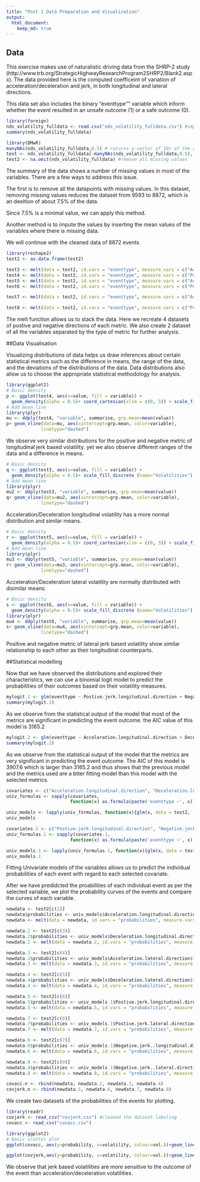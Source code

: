 ---
title: "Post 1 Data Preparation and Visualization"
output: 
  html_document:
    keep_md: true
---
## Data

This exercise makes use of naturalistic driving data from the SHRP-2 study (http://www.trb.org/StrategicHighwayResearchProgram2SHRP2/Blank2.aspx). The data provided here is the computed coefficeint of variation of acceleration/deceleration and jerk, in both longitudinal and lateral directions.

This data set also includes the binary "eventtype"" variable which inform whether the event resulted in an unsafe outcome (1) or a safe outcome (0).

```{r}
library(foreign)
nds_volatility_fulldata <- read.csv("nds_volatility_fulldata.csv") #import data
summary(nds_volatility_fulldata)

library(DMwR)
manyNAs(nds_volatility_fulldata,0.5) # returns a vector of IDs of the rows with too many NA values (>0.25)
test <- nds_volatility_fulldata[-manyNAs(nds_volatility_fulldata,0.5),] # with default ratio of 0.5
test2 <- na.omit(nds_volatility_fulldata) #remove all missing values
```
The summary of the data shows a number of missing values in most of the variables.
There are a few ways to address this issue.

The first is to remove all the datapoints with missing values. In this dataset, removing missing values reduces the dataset from 9593 to 8872, which is an deeltion of about 7.5% of the data.

Since 7.5% is a minimal value, we can apply this method.

Another method is to impute the values by inserting the mean values of the variables where there is missing data.

We will continue with the cleaned data of 8872 events.

```{r}
library(reshape2)
test2 <- as.data.frame(test2)

test3 <- melt(data = test2, id.vars = "eventtype", measure.vars = c("Acceleration.longitudinal.direction", "Deceleration.longitudinal.direction"))
test4 <- melt(data = test2, id.vars = "eventtype", measure.vars = c("Postive.jerk.longitudinal.direction", "Negative.jerk..longitudinal.direction"))
test5 <- melt(data = test2, id.vars = "eventtype", measure.vars = c("Acceleration.lateral.direction", "Deceleration.lateral.direction"))
test6 <- melt(data = test2, id.vars = "eventtype", measure.vars = c("Postive.jerk.lateral.direction", "Negative.jerk..lateral.direction"))

test7 <- melt(data = test2, id.vars = "eventtype", measure.vars = c("Acceleration.longitudinal.direction", "Deceleration.longitudinal.direction","Acceleration.lateral.direction", "Deceleration.lateral.direction"))

test8 <- melt(data = test2, id.vars = "eventtype", measure.vars = c("Postive.jerk.longitudinal.direction", "Negative.jerk..longitudinal.direction","Postive.jerk.lateral.direction", "Negative.jerk..lateral.direction"))

```

The melt function allows us to stack the data.
Here we recreate 4 datasets of postive and negative directions of each metric.
We also create 2 dataset of all the variables separated by the type of metric for further analysis.


##Data Visualisation

Visualizing distributions of data helps us draw inferences about certain statistical metrics such as the difference in means, the range of the data, and the deviations of the distributions of the data.
Data distributions also allow us to choose the appropriate statistical methodology for analysis.

```{r}
library(ggplot2)
# Basic density
p <- ggplot(test4, aes(x=value, fill = variable)) + 
  geom_density(alpha = 0.5)+ coord_cartesian(xlim = c(0, 3)) + scale_fill_discrete (name="Volatilities")
# Add mean line
library(plyr)
mu <- ddply(test4, "variable", summarise, grp.mean=mean(value))
p+ geom_vline(data=mu, aes(xintercept=grp.mean, color=variable),
             linetype="dashed")
```
We observe very similar distributions for the positive and negative metric of longitudinal jerk based volatility. yet we also observe different ranges of the data and a difference in means.

```{r}
# Basic density
q <- ggplot(test3, aes(x=value, fill = variable)) + 
  geom_density(alpha = 0.5)+ scale_fill_discrete (name="Volatilities") + coord_cartesian(xlim = c(0, 3)) 
# Add mean line
library(plyr)
mu2 <- ddply(test3, "variable", summarise, grp.mean=mean(value))
q+ geom_vline(data=mu2, aes(xintercept=grp.mean, color=variable),
             linetype="dashed")
```
Acceleration/Deceleration longitudinal volatility has a more normal distribution and similar means.

```{r}
# Basic density
r <- ggplot(test5, aes(x=value, fill = variable)) + 
  geom_density(alpha = 0.5)+ coord_cartesian(xlim = c(0, 3)) + scale_fill_discrete (name="Volatilities")
# Add mean line
library(plyr)
mu3 <- ddply(test5, "variable", summarise, grp.mean=mean(value))
r+ geom_vline(data=mu3, aes(xintercept=grp.mean, color=variable),
             linetype="dashed")
```
Acceleration/Deceleration lateral volatility are normally distributed with disimilar means.

```{r}
# Basic density
s <- ggplot(test6, aes(x=value, fill = variable)) + 
  geom_density(alpha = 0.5)+ scale_fill_discrete (name="Volatilities") + coord_cartesian(xlim = c(0, 3)) # Add mean line
library(plyr)
mu4 <- ddply(test6, "variable", summarise, grp.mean=mean(value))
s+ geom_vline(data=mu4, aes(xintercept=grp.mean, color=variable),
             linetype="dashed")
```
Positive and negative metric of lateral jerk based volatility show similar relationship to each other as their longitudinal counterparts.

##Statistical modelling

Now that we have observed the distributions and explored their characteristics, we can use a binomial logit model to predict the probabilities of their outcomes based on their volatility measures.

```{r}
mylogit.1 <- glm(eventtype ~ Postive.jerk.longitudinal.direction + Negative.jerk..longitudinal.direction + Postive.jerk.lateral.direction + Negative.jerk..lateral.direction, data =  test2, family = "binomial")
summary(mylogit.1)
```

As we observe from the statistical output of the model that most of the metrics are significant in predicting the event outcome. the AIC value of this model is 3165.2

```{r}
mylogit.2 <- glm(eventtype ~ Acceleration.longitudinal.direction + Deceleration.longitudinal.direction + Acceleration.lateral.direction + Deceleration.lateral.direction, data =  test2, family = "binomial")
summary(mylogit.2)
```

As we observe from the statistical output of the model that the metrics are very significant in predicting the event outcome. The AIC of this model is 3907.6 which is larger than 3165.2 and thus shows that the previous model and the metrics used are a btter fitting model than this model with the selected metrics.

```{r}
covariates <- c("Acceleration.longitudinal.direction", "Deceleration.longitudinal.direction","Acceleration.lateral.direction", "Deceleration.lateral.direction")
univ_formulas <- sapply(covariates,
                        function(x) as.formula(paste('eventtype ~', x)))

univ_models <- lapply(univ_formulas, function(x){glm(x, data = test2, family = "binomial")})
univ_models

covariates.1 <- c("Postive.jerk.longitudinal.direction", "Negative.jerk..longitudinal.direction","Postive.jerk.lateral.direction", "Negative.jerk..lateral.direction")
univ_formulas.1 <- sapply(covariates.1,
                        function(x) as.formula(paste('eventtype ~', x)))

univ_models.1 <- lapply(univ_formulas.1, function(x){glm(x, data = test2, family = "binomial")})
univ_models.1
```

Fitting Univariate models of the variables allows us to predict the individual probabilities of each event with regard to each selected covariate.

After we have predidcted the proabilities of each individual event as per the selected variable, we plot the probability curves of the events and compare the curves of each variable.

```{r}
newdata <- test2[c(2)]
newdata$probabilities <- univ_models$Acceleration.longitudinal.direction$fitted.values
newdata <- melt(data = newdata, id.vars = "probabilities", measure.vars = c("Acceleration.longitudinal.direction"))

newdata.2 <- test2[c(3)]
newdata.2$probabilities <- univ_models$Deceleration.longitudinal.direction$fitted.values
newdata.2 <- melt(data = newdata.2, id.vars = "probabilities", measure.vars = c("Deceleration.longitudinal.direction"))

newdata.3 <- test2[c(4)]
newdata.3$probabilities <- univ_models$Acceleration.lateral.direction$fitted.values
newdata.3 <- melt(data = newdata.3, id.vars = "probabilities", measure.vars = c("Acceleration.lateral.direction"))

newdata.4 <- test2[c(5)]
newdata.4$probabilities <- univ_models$Deceleration.lateral.direction$fitted.values
newdata.4 <- melt(data = newdata.4, id.vars = "probabilities", measure.vars = c("Deceleration.lateral.direction"))

newdata.5 <- test2[c(6)]
newdata.5$probabilities <- univ_models.1$Postive.jerk.longitudinal.direction$fitted.values
newdata.5 <- melt(data = newdata.5, id.vars = "probabilities", measure.vars = c("Postive.jerk.longitudinal.direction"))

newdata.7 <- test2[c(8)]
newdata.7$probabilities <- univ_models.1$Postive.jerk.lateral.direction$fitted.values
newdata.7 <- melt(data = newdata.7, id.vars = "probabilities", measure.vars = c("Postive.jerk.lateral.direction"))

newdata.6 <- test2[c(7)]
newdata.6$probabilities <- univ_models.1$Negative.jerk..longitudinal.direction$fitted.values
newdata.6 <- melt(data = newdata.6, id.vars = "probabilities", measure.vars = c("Negative.jerk..longitudinal.direction"))

newdata.8 <- test2[c(9)]
newdata.8$probabilities <- univ_models.1$Negative.jerk..lateral.direction$fitted.values
newdata.8 <- melt(data = newdata.8, id.vars = "probabilities", measure.vars = c("Negative.jerk..lateral.direction"))

covacc.n <- rbind(newdata, newdata.2, newdata.3, newdata.4)
covjerk.n <- rbind(newdata.5, newdata.6, newdata.7, newdata.8)
```
We create two datasets of the probabilities of the events for plotting.

```{r}
library(readr)
covjerk <- read_csv("covjerk.csv") #cleaned the dataset labeling
covacc <- read_csv("covacc.csv")
```

```{r}
library(ggplot2)
# Basic scatter plot
ggplot(covacc, aes(y=probability, x=volatility, colour=vol.))+geom_line(size=1)+ theme(legend.position = c(.77, .2))

ggplot(covjerk,aes(y=probability, x=volatility, colour=vol.))+geom_line(size=1)+ coord_cartesian(xlim = c(0,6))+ theme(legend.position = c(.72, .2))
```

We observe that jerk based volatilities are more sensitive to the outcome of the event than acceleration/deceleration volatilities.


